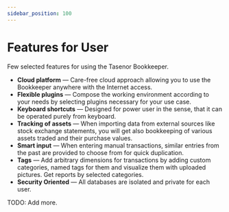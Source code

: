```yaml
---
sidebar_position: 100
---
```

# Features for User

Few selected features for using the Tasenor Bookkeeper.

* **Cloud platform** — Care-free cloud approach allowing you to use the Bookkeeper anywhere with the Internet access.
* **Flexible plugins** — Compose the working environment according to your needs by selecting plugins necessary for your use case.
* **Keyboard shortcuts** — Designed for power user in the sense, that it can be operated purely from keyboard.
* **Tracking of assets** — When importing data from external sources like stock exchange statements, you will get also
  bookkeeping of various assets traded and their purchase values.
* **Smart input** — When entering manual transactions, similar entries from the past are provided to choose from for quick duplication.
* **Tags** — Add arbitrary dimensions for transactions by adding custom categories, named tags for them and visualize them with uploaded pictures. Get reports by selected categories.
* **Security Oriented** — All databases are isolated and private for each user.

TODO: Add more.
